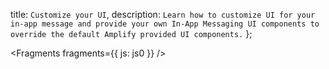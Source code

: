   title: `Customize your UI`,
  description: `Learn how to customize UI for your in-app message and provide your own In-App Messaging UI components to override the default Amplify provided UI components.`
};


<Fragments fragments={{ js: js0 }} />
